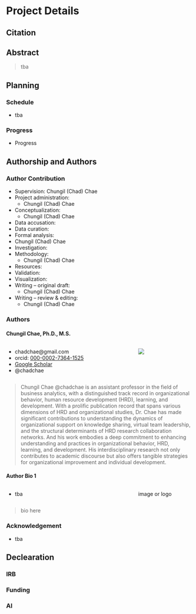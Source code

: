# Project Details {.unnumbered}

## Citation

## Abstract

> tba

## Planning

### Schedule
- tba

### Progress
- Progress 

## Authorship and Authors

### Author Contribution

- Supervision: Chungil (Chad) Chae 
- Project administration:
  - Chungil (Chad) Chae
- Conceptualization:
  - Chungil (Chad) Chae
-  Data accusation:
-  Data curation:
-  Formal analysis:
  - Chungil (Chad) Chae
- Investigation:
- Methodology:
  - Chungil (Chad) Chae
- Resources:
- Validation:
- Visualization:
- Writing – original draft:
  - Chungil (Chad) Chae
- Writing – review & editing:
  - Chungil (Chad) Chae



### Authors

#### Chungil Chae, Ph.D., M.S.

:::: {.columns}

::: {.column width="70%"}
- chadchae\@gmail.com
- orcid: [000-0002-7364-1525](https://orcid.org/0000-0002-7364-1525)
- [Google Scholar](https://scholar.google.com/citations?user=c4lRBrkAAAAJ&hl=en)
- @chadchae

:::

::: {.column width="30%"}
![](img/chadchae.png)
:::


::::

> Chungil Chae @chadchae is an assistant professor in the field of business analytics, with a distinguished track record in organizational behavior, human resource development (HRD), learning, and development. With a prolific publication record that spans various dimensions of HRD and organizational studies, Dr. Chae has made significant contributions to understanding the dynamics of organizational support on knowledge sharing, virtual team leadership, and the structural determinants of HRD research collaboration networks. And his work embodies a deep commitment to enhancing understanding and practices in organizational behavior, HRD, learning, and development. His interdisciplinary research not only contributes to academic discourse but also offers tangible strategies for organizational improvement and individual development.

#### Author Bio 1

:::: {.columns}

::: {.column width="70%"}
- tba

:::

::: {.column width="30%"}
image or logo
:::

::::

> bio here

### Acknowledgement

-   tba

## Declearation

### IRB

### Funding

### AI

